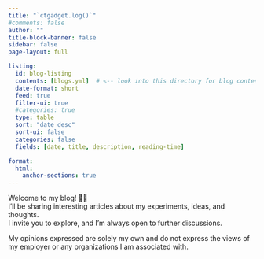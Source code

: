 ```yaml
---
title: "`ctgadget.log()`"
#comments: false
author: ""
title-block-banner: false
sidebar: false
page-layout: full

listing:
  id: blog-listing
  contents: [blogs.yml]  # <-- look into this directory for blog content
  date-format: short
  feed: true
  filter-ui: true
  #categories: true
  type: table
  sort: "date desc"
  sort-ui: false
  categories: false
  fields: [date, title, description, reading-time]

format:
  html:
    anchor-sections: true
---
```


Welcome to my blog! 👋🏾 \
I’ll be sharing interesting articles about my experiments, ideas, and thoughts. \
I invite you to explore, and I'm always open to further discussions.

::: {.callout-note}
My opinions expressed are solely my own and do not express the views of my employer or any organizations I am associated with.
:::

<!-- newline break to add a space from the blog listings -->